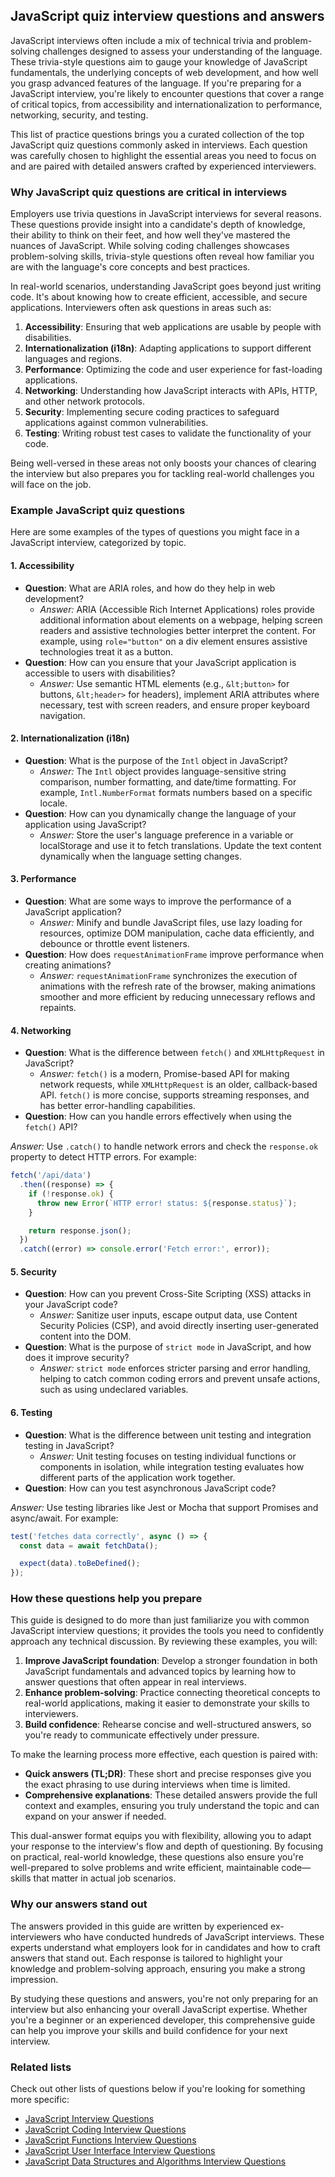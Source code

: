 ## JavaScript quiz interview questions and answers

JavaScript interviews often include a mix of technical trivia and problem-solving challenges designed to assess your understanding of the language. These trivia-style questions aim to gauge your knowledge of JavaScript fundamentals, the underlying concepts of web development, and how well you grasp advanced features of the language. If you're preparing for a JavaScript interview, you're likely to encounter questions that cover a range of critical topics, from accessibility and internationalization to performance, networking, security, and testing.

This list of practice questions brings you a curated collection of the top JavaScript quiz questions commonly asked in interviews. Each question was carefully chosen to highlight the essential areas you need to focus on and are paired with detailed answers crafted by experienced interviewers.

### Why JavaScript quiz questions are critical in interviews

Employers use trivia questions in JavaScript interviews for several reasons. These questions provide insight into a candidate's depth of knowledge, their ability to think on their feet, and how well they've mastered the nuances of JavaScript. While solving coding challenges showcases problem-solving skills, trivia-style questions often reveal how familiar you are with the language's core concepts and best practices.

In real-world scenarios, understanding JavaScript goes beyond just writing code. It's about knowing how to create efficient, accessible, and secure applications. Interviewers often ask questions in areas such as:

1. **Accessibility**: Ensuring that web applications are usable by people with disabilities.
2. **Internationalization (i18n)**: Adapting applications to support different languages and regions.
3. **Performance**: Optimizing the code and user experience for fast-loading applications.
4. **Networking**: Understanding how JavaScript interacts with APIs, HTTP, and other network protocols.
5. **Security**: Implementing secure coding practices to safeguard applications against common vulnerabilities.
6. **Testing**: Writing robust test cases to validate the functionality of your code.

Being well-versed in these areas not only boosts your chances of clearing the interview but also prepares you for tackling real-world challenges you will face on the job.

### Example JavaScript quiz questions

Here are some examples of the types of questions you might face in a JavaScript interview, categorized by topic.

#### 1. Accessibility

- **Question**: What are ARIA roles, and how do they help in web development?
  - _Answer:_ ARIA (Accessible Rich Internet Applications) roles provide additional information about elements on a webpage, helping screen readers and assistive technologies better interpret the content. For example, using `role="button"` on a div element ensures assistive technologies treat it as a button.
- **Question**: How can you ensure that your JavaScript application is accessible to users with disabilities?
  - _Answer:_ Use semantic HTML elements (e.g., `&lt;button>` for buttons, `&lt;header>` for headers), implement ARIA attributes where necessary, test with screen readers, and ensure proper keyboard navigation.

#### 2. Internationalization (i18n)

- **Question**: What is the purpose of the `Intl` object in JavaScript?
  - _Answer:_ The `Intl` object provides language-sensitive string comparison, number formatting, and date/time formatting. For example, `Intl.NumberFormat` formats numbers based on a specific locale.
- **Question**: How can you dynamically change the language of your application using JavaScript?
  - _Answer:_ Store the user's language preference in a variable or localStorage and use it to fetch translations. Update the text content dynamically when the language setting changes.

#### 3. Performance

- **Question**: What are some ways to improve the performance of a JavaScript application?
  - _Answer:_ Minify and bundle JavaScript files, use lazy loading for resources, optimize DOM manipulation, cache data efficiently, and debounce or throttle event listeners.
- **Question**: How does `requestAnimationFrame` improve performance when creating animations?
  - _Answer:_ `requestAnimationFrame` synchronizes the execution of animations with the refresh rate of the browser, making animations smoother and more efficient by reducing unnecessary reflows and repaints.

#### 4. Networking

- **Question**: What is the difference between `fetch()` and `XMLHttpRequest` in JavaScript?
  - _Answer:_ `fetch()` is a modern, Promise-based API for making network requests, while `XMLHttpRequest` is an older, callback-based API. `fetch()` is more concise, supports streaming responses, and has better error-handling capabilities.
- **Question**: How can you handle errors effectively when using the `fetch()` API?

_Answer:_ Use `.catch()` to handle network errors and check the `response.ok` property to detect HTTP errors. For example:

```js
fetch('/api/data')
  .then((response) => {
    if (!response.ok) {
      throw new Error(`HTTP error! status: ${response.status}`);
    }

    return response.json();
  })
  .catch((error) => console.error('Fetch error:', error));
```

#### 5. Security

- **Question**: How can you prevent Cross-Site Scripting (XSS) attacks in your JavaScript code?
  - _Answer:_ Sanitize user inputs, escape output data, use Content Security Policies (CSP), and avoid directly inserting user-generated content into the DOM.
- **Question**: What is the purpose of `strict mode` in JavaScript, and how does it improve security?
  - _Answer:_ `strict mode` enforces stricter parsing and error handling, helping to catch common coding errors and prevent unsafe actions, such as using undeclared variables.

#### 6. Testing

- **Question**: What is the difference between unit testing and integration testing in JavaScript?
  - _Answer:_ Unit testing focuses on testing individual functions or components in isolation, while integration testing evaluates how different parts of the application work together.
- **Question**: How can you test asynchronous JavaScript code?

_Answer:_ Use testing libraries like Jest or Mocha that support Promises and async/await. For example:

```js
test('fetches data correctly', async () => {
  const data = await fetchData();

  expect(data).toBeDefined();
});
```

### How these questions help you prepare

This guide is designed to do more than just familiarize you with common JavaScript interview questions; it provides the tools you need to confidently approach any technical discussion. By reviewing these examples, you will:

1. **Improve JavaScript foundation**: Develop a stronger foundation in both JavaScript fundamentals and advanced topics by learning how to answer questions that often appear in real interviews.
2. **Enhance problem-solving**: Practice connecting theoretical concepts to real-world applications, making it easier to demonstrate your skills to interviewers.
3. **Build confidence**: Rehearse concise and well-structured answers, so you're ready to communicate effectively under pressure.

To make the learning process more effective, each question is paired with:

- **Quick answers (TL;DR)**: These short and precise responses give you the exact phrasing to use during interviews when time is limited.
- **Comprehensive explanations**: These detailed answers provide the full context and examples, ensuring you truly understand the topic and can expand on your answer if needed.

This dual-answer format equips you with flexibility, allowing you to adapt your response to the interview's flow and depth of questioning. By focusing on practical, real-world knowledge, these questions also ensure you're well-prepared to solve problems and write efficient, maintainable code—skills that matter in actual job scenarios.

### Why our answers stand out

The answers provided in this guide are written by experienced ex-interviewers who have conducted hundreds of JavaScript interviews. These experts understand what employers look for in candidates and how to craft answers that stand out. Each response is tailored to highlight your knowledge and problem-solving approach, ensuring you make a strong impression.

By studying these questions and answers, you're not only preparing for an interview but also enhancing your overall JavaScript expertise. Whether you're a beginner or an experienced developer, this comprehensive guide can help you improve your skills and build confidence for your next interview.

### Related lists

Check out other lists of questions below if you're looking for something more specific:

- [JavaScript Interview Questions](/questions/javascript-interview-questions)
- [JavaScript Coding Interview Questions](/questions/javascript-coding-interview-questions)
- [JavaScript Functions Interview Questions](/questions/javascript-functions-interview-questions)
- [JavaScript User Interface Interview Questions](/questions/javascript-ui-interview-questions)
- [JavaScript Data Structures and Algorithms Interview Questions](/questions/javascript-dsa-interview-questions)
